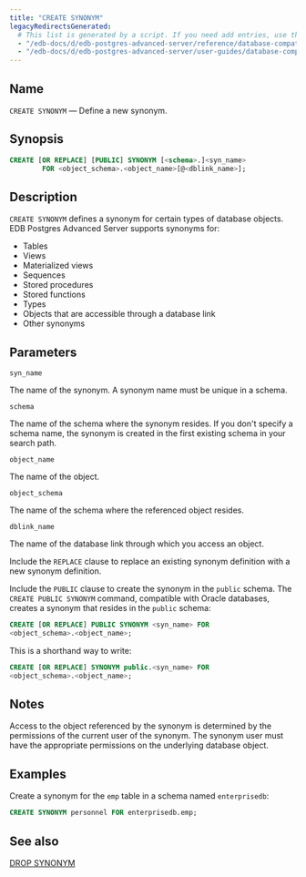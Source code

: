 ```yaml
---
title: "CREATE SYNONYM"
legacyRedirectsGenerated:
  # This list is generated by a script. If you need add entries, use the `legacyRedirects` key.
  - "/edb-docs/d/edb-postgres-advanced-server/reference/database-compatibility-for-oracle-developers-reference-guide/9.6/Database_Compatibility_for_Oracle_Developers_Reference_Guide.1.049.html"
  - "/edb-docs/d/edb-postgres-advanced-server/user-guides/database-compatibility-for-oracle-developers-guide/9.5/Database_Compatibility_for_Oracle_Developers_Guide.1.077.html"
---
```


<div id="create_synonym" class="registered_link"></div>

## Name

`CREATE SYNONYM` &mdash; Define a new synonym.

## Synopsis

```sql
CREATE [OR REPLACE] [PUBLIC] SYNONYM [<schema>.]<syn_name>
        FOR <object_schema>.<object_name>[@<dblink_name>];
```

## Description

`CREATE SYNONYM` defines a synonym for certain types of database objects. EDB Postgres Advanced Server supports synonyms for:

-   Tables
-   Views
-   Materialized views
-   Sequences
-   Stored procedures
-   Stored functions
-   Types
-   Objects that are accessible through a database link
-   Other synonyms

## Parameters

`syn_name`

 The name of the synonym. A synonym name must be unique in a schema.

`schema`

 The name of the schema where the synonym resides. If you don't specify a schema name, the synonym is created in the first existing schema in your search path.

`object_name`

 The name of the object.

`object_schema`

 The name of the schema where the referenced object resides.

`dblink_name`

 The name of the database link through which you access an object.

Include the `REPLACE` clause to replace an existing synonym definition with a new synonym definition.

Include the `PUBLIC` clause to create the synonym in the `public` schema. The `CREATE PUBLIC SYNONYM` command, compatible with Oracle databases, creates a synonym that resides in the `public` schema:

```sql
CREATE [OR REPLACE] PUBLIC SYNONYM <syn_name> FOR
<object_schema>.<object_name>;
```

This is a shorthand way to write:

```sql
CREATE [OR REPLACE] SYNONYM public.<syn_name> FOR
<object_schema>.<object_name>;
```

## Notes

Access to the object referenced by the synonym is determined by the permissions of the current user of the synonym. The synonym user must have the appropriate permissions on the underlying database object.

## Examples

Create a synonym for the `emp` table in a schema named `enterprisedb`:

```sql
CREATE SYNONYM personnel FOR enterprisedb.emp;
```

## See also

[DROP SYNONYM](54_drop_synonym/#drop_synonym)
